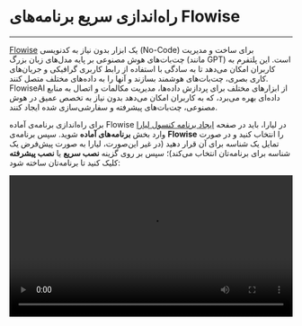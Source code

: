 

<Layout>
<Head>
<title>مستندات راه‌اندازی سریع برنامه‌های Flowise - لیارا</title>
</Head>

# راه‌اندازی سریع برنامه‌های Flowise
<hr className="mb-2" />

<a href="https://flowiseai.com/" className="text-[#2196f3] ">Flowise</a> یک ابزار بدون نیاز به کدنویسی (No-Code) برای ساخت و مدیریت چت‌بات‌های هوش مصنوعی بر پایه مدل‌های زبان بزرگ (مانند GPT) است. این پلتفرم به کاربران امکان می‌دهد تا به سادگی با استفاده از رابط کاربری گرافیکی و جریان‌های کاری بصری، چت‌بات‌های هوشمند بسازند و آنها را به داده‌های مختلف متصل کنند. FlowiseAI از ابزارهای مختلف برای پردازش داده‌ها، مدیریت مکالمات و اتصال به منابع داده‌ای بهره می‌برد، که به کاربران امکان می‌دهد بدون نیاز به تخصص عمیق در هوش مصنوعی، چت‌بات‌های پیشرفته و سفارشی‌سازی شده ایجاد کنند.















<div className="h-4" />

برای راه‌اندازی برنامه‌ی آماده Flowise در لیارا، باید در صفحه <a href="https://console.liara.ir/apps/create" className="text-[#2196f3] ">ایجاد برنامه‌ کنسول لیارا</a> وارد بخش <b>برنامه‌های آماده</b> شوید.
سپس برنامه‌ی <b>Flowise</b> 
را انتخاب کنید و در صورت تمایل یک شناسه برای آن قرار دهید (در غیر این‌صورت، لیارا به صورت پیش‌فرض یک شناسه برای برنامه‌تان انتخاب می‌کند)؛ سپس بر روی گزینه **نصب سریع** یا **نصب پیشرفته** کلیک کنید تا برنامه‌تان ساخته شود:
  <div className="h-2" />
  <video
  src="https://files.liara.ir/liara/docs/flowise.mp4"
  controls="controls"
  className="block w-full"
  width="100%"
  />
  <br />

پس از ساخته شدن برنامه، می‌توانید در صفحه <a href="https://console.liara.ir/apps" className="text-[#2196f3] ">پلتفرم</a>، برنامه خود را بررسی کنید. برای نصب دلخواه و انتخاب نسخه مدنظرتان یا انتخاب dockerimage ، باید از گزینه **نصب پیشرفته** یا <a href="/one-click-apps/liara-compose/about/" className="text-[#2196f3]">Liara Compose</a> استفاده کنید. 

<Section id="see-also" title="همچنین بخوانید:" />

<div className='h-2' />
<div className="grid md:grid-cols-1 gap-4">
            {[
      {
        title: "تغییر نسخه‌ی برنامه مستقر شده",
        link: "/one-click-apps/flowise/how-tos/choose-version"
      },
  ].map(item =>
    <Link href={item.link}>
    <Card className="flex cursor-pointer w-full items-center justify-between">
        <div className="flex items-center gap-3">
        <h4>
            {item.title}
        </h4>
        </div>
        <GoArrowLeft className="ml-1" />
    </Card>
    </Link>
            )}
</div>


</Layout>
